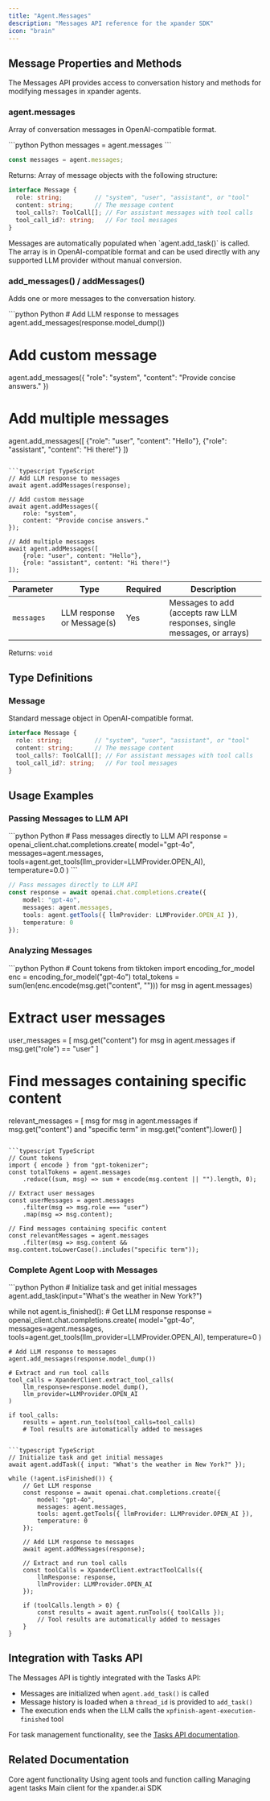 ```yaml
---
title: "Agent.Messages"
description: "Messages API reference for the xpander SDK"
icon: "brain"
---
```


## Message Properties and Methods

The Messages API provides access to conversation history and methods for modifying messages in xpander agents.

### agent.messages

Array of conversation messages in OpenAI-compatible format.

<CodeGroup>
```python Python
messages = agent.messages
```

```typescript TypeScript
const messages = agent.messages;
```
</CodeGroup>

Returns: Array of message objects with the following structure:

```typescript
interface Message {
  role: string;         // "system", "user", "assistant", or "tool"
  content: string;      // The message content
  tool_calls?: ToolCall[]; // For assistant messages with tool calls
  tool_call_id?: string;   // For tool messages
}
```

<Note>
Messages are automatically populated when `agent.add_task()` is called. The array is in OpenAI-compatible format and can be used directly with any supported LLM provider without manual conversion.
</Note>

### add_messages() / addMessages()

Adds one or more messages to the conversation history.

<CodeGroup>
```python Python
# Add LLM response to messages
agent.add_messages(response.model_dump())

# Add custom message
agent.add_messages({
    "role": "system", 
    "content": "Provide concise answers."
})

# Add multiple messages
agent.add_messages([
    {"role": "user", "content": "Hello"},
    {"role": "assistant", "content": "Hi there!"}
])
```

```typescript TypeScript
// Add LLM response to messages
await agent.addMessages(response);

// Add custom message
await agent.addMessages({
    role: "system", 
    content: "Provide concise answers."
});

// Add multiple messages
await agent.addMessages([
    {role: "user", content: "Hello"},
    {role: "assistant", content: "Hi there!"}
]);
```
</CodeGroup>

| Parameter  | Type                      | Required | Description                         |
|------------|---------------------------|----------|-------------------------------------|
| `messages` | LLM response or Message(s)| Yes      | Messages to add (accepts raw LLM responses, single messages, or arrays) |

Returns: `void`

## Type Definitions

### Message

Standard message object in OpenAI-compatible format.

```typescript
interface Message {
  role: string;         // "system", "user", "assistant", or "tool"
  content: string;      // The message content
  tool_calls?: ToolCall[]; // For assistant messages with tool calls
  tool_call_id?: string;   // For tool messages
}
```

## Usage Examples

### Passing Messages to LLM API

<CodeGroup>
```python Python
# Pass messages directly to LLM API
response = openai_client.chat.completions.create(
    model="gpt-4o",
    messages=agent.messages,
    tools=agent.get_tools(llm_provider=LLMProvider.OPEN_AI),
    temperature=0.0
)
```

```typescript TypeScript
// Pass messages directly to LLM API
const response = await openai.chat.completions.create({
    model: "gpt-4o",
    messages: agent.messages,
    tools: agent.getTools({ llmProvider: LLMProvider.OPEN_AI }),
    temperature: 0
});
```
</CodeGroup>

### Analyzing Messages

<CodeGroup>
```python Python
# Count tokens
from tiktoken import encoding_for_model
enc = encoding_for_model("gpt-4o")
total_tokens = sum(len(enc.encode(msg.get("content", ""))) for msg in agent.messages)

# Extract user messages
user_messages = [
    msg.get("content") for msg in agent.messages 
    if msg.get("role") == "user"
]

# Find messages containing specific content
relevant_messages = [
    msg for msg in agent.messages
    if msg.get("content") and "specific term" in msg.get("content").lower()
]
```

```typescript TypeScript
// Count tokens
import { encode } from "gpt-tokenizer";
const totalTokens = agent.messages
    .reduce((sum, msg) => sum + encode(msg.content || "").length, 0);

// Extract user messages
const userMessages = agent.messages
    .filter(msg => msg.role === "user")
    .map(msg => msg.content);

// Find messages containing specific content
const relevantMessages = agent.messages
    .filter(msg => msg.content && msg.content.toLowerCase().includes("specific term"));
```
</CodeGroup>

### Complete Agent Loop with Messages

<CodeGroup>
```python Python
# Initialize task and get initial messages
agent.add_task(input="What's the weather in New York?")

while not agent.is_finished():
    # Get LLM response
    response = openai_client.chat.completions.create(
        model="gpt-4o",
        messages=agent.messages,
        tools=agent.get_tools(llm_provider=LLMProvider.OPEN_AI),
        temperature=0
    )

    # Add LLM response to messages
    agent.add_messages(response.model_dump())

    # Extract and run tool calls
    tool_calls = XpanderClient.extract_tool_calls(
        llm_response=response.model_dump(),
        llm_provider=LLMProvider.OPEN_AI
    )

    if tool_calls:
        results = agent.run_tools(tool_calls=tool_calls)
        # Tool results are automatically added to messages
```

```typescript TypeScript
// Initialize task and get initial messages
await agent.addTask({ input: "What's the weather in New York?" });

while (!agent.isFinished()) {
    // Get LLM response
    const response = await openai.chat.completions.create({
        model: "gpt-4o",
        messages: agent.messages,
        tools: agent.getTools({ llmProvider: LLMProvider.OPEN_AI }),
        temperature: 0
    });

    // Add LLM response to messages
    await agent.addMessages(response);

    // Extract and run tool calls
    const toolCalls = XpanderClient.extractToolCalls({
        llmResponse: response,
        llmProvider: LLMProvider.OPEN_AI
    });

    if (toolCalls.length > 0) {
        const results = await agent.runTools({ toolCalls });
        // Tool results are automatically added to messages
    }
}
```
</CodeGroup>

## Integration with Tasks API

The Messages API is tightly integrated with the Tasks API:

- Messages are initialized when `agent.add_task()` is called
- Message history is loaded when a `thread_id` is provided to `add_task()`
- The execution ends when the LLM calls the `xpfinish-agent-execution-finished` tool

For task management functionality, see the [Tasks API documentation](/api-reference/07-sdk/xpander-sdk/Tasks).

## Related Documentation

<CardGroup cols={2}>
  <Card title="Agent" icon="robot" href="/api-reference/07-sdk/xpander-sdk/agent">
    Core agent functionality
  </Card>
  <Card title="Agent.Tools" icon="wrench" href="/api-reference/07-sdk/xpander-sdk/Agent.Tools">
    Using agent tools and function calling
  </Card>
  <Card title="Tasks" icon="play" href="/api-reference/07-sdk/xpander-sdk/Tasks">
    Managing agent tasks
  </Card>
  <Card title="XpanderClient" icon="plug" href="/api-reference/07-sdk/xpander-sdk/XpanderClient">
    Main client for the xpander.ai SDK
  </Card>
</CardGroup> 